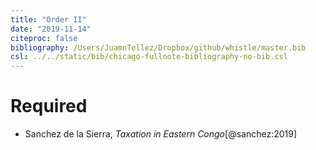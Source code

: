 ```yaml
---
title: "Order II"
date: "2019-11-14"
citeproc: false
bibliography: /Users/JuamnTellez/Dropbox/github/whistle/master.bib
csl: ../../static/bib/chicago-fullnote-bibliography-no-bib.csl
---
```

  
# Required
  
  
- Sanchez de la Sierra, *Taxation in Eastern Congo*[@sanchez:2019]